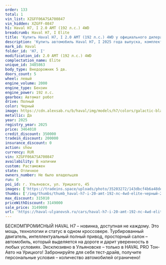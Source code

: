 ```yaml
---
order: 133
total: 1
vin_list: XZGFF06A7SA700847
vin_hidden: XZGFF-0847
h1: Haval H7, I 2.0 AMT (192 л.с.) 4WD
breadcrumb: Haval H7, I Elite
title: 'Купить Haval H7, I 2.0 AMT (192 л.с.) 4WD у официального дилера в Ульяновске'
description: 'Купить автомобиль Haval H7, I 2025 года выпуска, комплектация Elite, цвет - Черный, двигатель - 2.0 AMT (192 л.с.) 4WD у официального дилера в г. Ульяновск. Стоимость данного автомобиля Haval H7, I – 3149000'
mark_id: Haval
folder_id: 'H7, I'
modification_id: 2.0 AMT (192 л.с.) 4WD
complectation_name: Elite
unique_id: 3485863
body_type: Внедорожник 5 дв.
doors_count: 5
wheel: левый
engine_volume: 2000
engine_type: Бензин
engine_power: 192 л.с.
gearbox: Автомат робот
drive: Полный
color: Черный
image: https://cdn.alexsab.ru/b/haval/img/models/h7/colors/galactic-black.webp
metallic: Да
year: 2025
registry_year: 2025
price: 3464010
credit_discount: 350000
tradein_discount: 200000
insurance_discount: 0
action: show
currency: RUR
vin: XZGFF06A7SA700847
availability: В наличии
custom: Растаможен
state: Отличное
owners_number: Не было владельцев
run: 0
poi_id: г. Ульяновск, ул. Урицкого, 45
images: ['https://tradeins.space/uploads/photo/35203272/143dbcf4b6a48decf26f3e1ecda5afcc.jpg', 'https://tradeins.space/uploads/photo/35203273/eb3974ac84a5eda11e297aab784438e5.jpg', 'https://tradeins.space/uploads/photo/35203274/1f8a0d94720f193901d8b2c15cfc44e0.jpg', 'https://tradeins.space/uploads/photo/35203275/bdb9573053ea58c96bb39bba58308824.jpg', 'https://tradeins.space/uploads/photo/35203276/492ceb9d1f6e8120dbf50754a8402fda.jpg', 'https://tradeins.space/uploads/photo/35203277/6dc0c7763f6b852f6467b5bb6c2547ff.jpg', 'https://tradeins.space/uploads/photo/35203278/b2a8da3b6bce6bfe62c12e8cdbfaaa27.jpg', 'https://tradeins.space/uploads/photo/35203279/b05b073add164c3e197689c951f7928c.jpg', 'https://tradeins.space/uploads/photo/35203280/70468ddb571a5368e0cf5f62ae281eef.jpg', 'https://tradeins.space/uploads/photo/35203281/a08af21915037da0e8cc9f7751dde62b.jpg', 'https://tradeins.space/uploads/photo/35203282/ec6687a3ab6656bf5c7f8aecfc001b39.jpg', 'https://tradeins.space/uploads/photo/35203283/ccde59956d01264ebaa383ab90633619.jpg', 'https://tradeins.space/uploads/photo/35203284/1c9b6e7e587608d6aded01ca5e329ad7.jpg']
thumbs: ['/img/thumbs/thumb_haval-h7-i-20-amt-192-лс-4wd-elite-черный-2025_5afcc_0.webp', '/img/thumbs/thumb_haval-h7-i-20-amt-192-лс-4wd-elite-черный-2025_438e5_1.webp', '/img/thumbs/thumb_haval-h7-i-20-amt-192-лс-4wd-elite-черный-2025_c44e0_2.webp', '/img/thumbs/thumb_haval-h7-i-20-amt-192-лс-4wd-elite-черный-2025_08824_3.webp', '/img/thumbs/thumb_haval-h7-i-20-amt-192-лс-4wd-elite-черный-2025_02fda_4.webp']
max_discount: 315010
priceWithDiscount: 3149000
sale_price: 3149000
url: 'https://haval-ulyanovsk.ru/cars/haval-h7-i-20-amt-192-лс-4wd-elite-черный-2025/'
---
```

БЕСКОМПРОМИСНЫЙ HAVAL H7 – новинка, доступная не каждому. Это мощь, технологии и статус в одном кроссовере. Турбированный двигатель, интеллектуальный полный привод, просторный салон – автомобиль, который выделяется на дороге и дарит уверенность в любых условиях. Эксклюзивно в Ульяновске – только в HAVAL PRO Тон-Авто на Урицкого! Забронируйте для себя тест-драйв, получите персональные условия – количество автомобилей ограничено!
